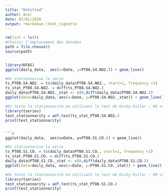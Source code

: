 ```yaml
---
title: "Untitled"
author: Acer
date: 07/01/2020
output: rmarkdown::html_vignette
---
```

```r

rm(list = ls())
#Choisir l'emplacement des données
path = file.choose()
source(path)


library(KFAS)
ggplot(daily_data,  aes(x=Date, y=PT08.S4.NO2.)) + geom_line()

```
```r
#On stationnarise la série
ts_PT08.S4.NO2. = ts(daily_data$PT08.S4.NO2., start=1, frequency =1)
ts_stat_PT08.S4.NO2. = diff(ts_PT08.S4.NO2.)
daily_data$PT08.S4.NO2._stat <- c(0,diff(daily_data$PT08.S4.NO2.))
ggplot(data=daily_data, aes(x=Date, y=PT08.S4.NO2._stat)) + geom_line()


```

```r
#On teste la stationnarité en utilisant le test de Dicky-Fuller : H0 correspond à l'hypothèse de non stationnarité : présence d'une racine unitaire dans l'équation canonique de la série, ici la p-value est 0.01 donc on rejette H0 , la série est bien stationnaire
library(tseries)
test_stationnarity = adf.test(ts_stat_PT08.S4.NO2.)
print(test_stationnarity)
```
```

```r
ggplot(daily_data,  aes(x=Date, y=PT08.S1.CO.)) + geom_line()
```

```r
#On stationnarise la série
ts_PT08.S1.CO. = ts(daily_data$PT08.S1.CO., start=1, frequency =1)
ts_stat_PT08.S1.CO. = diff(ts_PT08.S1.CO.)
daily_data$PT08.S1.CO._stat <- c(0,diff(daily_data$PT08.S1.CO.))
ggplot(data=daily_data, aes(x=Date, y=PT08.S1.CO._stat)) + geom_line()
```


```r
#On teste la stationnarité en utilisant le test de Dicky-Fuller : H0 correspond à l'hypothèse de non stationnarité : présence d'une racine unitaire dans l'équation canonique de la série, ici la p-value est 0.01 donc on rejette H0 , la série est bien stationnaire
library(tseries)
test_stationnarity = adf.test(ts_stat_PT08.S1.CO.)
print(test_stationnarity)
```
